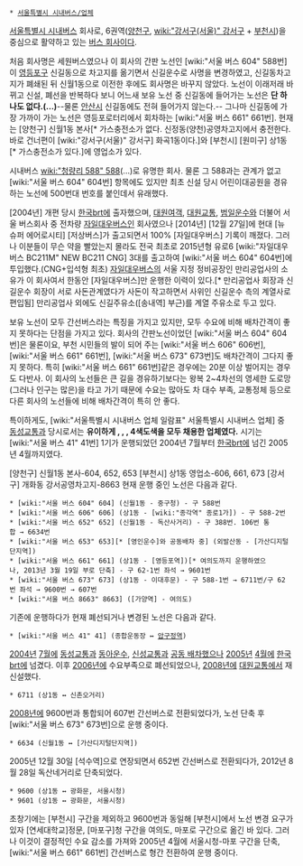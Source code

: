  * [[서울특별시 시내버스/업체]]

[[서울특별시 시내버스]] 회사로, 6권역([[양천구]], [[wiki:"강서구(서울)" 강서구]] + [[부천시]])을 중심으로 활약하고 있는 [[버스 회사]]이다.

처음 회사명은 세원버스였으나 이 회사의 간판 노선인 [wiki:"서울 버스 604" 588번]이 [[영등포구]] 신길동으로 차고지를 옮기면서 신길운수로 사명을 변경하였고, 신길동차고지가 폐쇄된 뒤 신월1동으로 이전한 후에도 회사명은 바꾸지 않았다. 노선이 이래저래 바뀌고 신설, 폐선을 반복하다 보니 어느새 보유 노선 중 신길동에 들어가는 노선은 '''단 하나도 없다.(...)'''--물론 [[안산시]] 신길동에도 전혀 들어가지 않는다.-- 그나마 신길동에 가장 가까이 가는 노선은 영등포로터리에서 회차하는 [wiki:"서울 버스 661" 661번]. 현재는 [양천구] 신월1동 본사[* 가스충전소가 없다. 신정동(양천)공영차고지에서 충전한다. 바로 건너편이 [wiki:"강서구(서울)" 강서구] 화곡1동이다.]와 [부천시] [원미구] 상1동[* 가스충전소가 있다.]에 영업소가 있다.

시내버스 [[wiki:"청량리 588" 588]](...)로 유명한 회사. 물론 그 588과는 관계가 없고 [wiki:"서울 버스 604" 604번] 항목에도 있지만 최초 신설 당시 어린이대공원을 경유하는 노선에 500번대 번호를 붙인데서 유래했다.

[2004년] 개편 당시 [[한국brt]]에 출자했으며, [[대원여객]], [[대원교통]], [[범일운수]]와 더불어 서울 버스회사 중 전차량 [[자일대우버스]]인 회사였으나 [2014년] [12월 27일]에 현대 [뉴 슈퍼 에어로시티] [저상버스]가 출고되면서 100% [자일대우버스] 기록이 깨졌다. 그러나 이분들이 무슨 약을 빨았는지 몰라도 전국 최초로 2015년형 유로6 [wiki:"자일대우버스 BC211M" NEW BC211 CNG] 3대를 출고하여 [wiki:"서울 버스 604" 604번]에 투입했다.(CNG+입석형 최초) [[자일대우버스]]의 서울 지정 정비공장인 만리공업사의 소유가 이 회사여서 한동안 [자일대우버스]만 운행한 이력이 있다.[* 만리공업사 회장과 신길운수 회장이 서로 사돈관계였다가 사돈이 작고하면서 사위인 신길운수 측의 계열사로 편입됨] 만리공업사 외에도 신길주유소([송내역] 부근)를 계열 주유소로 두고 있다.

보유 노선이 모두 간선버스라는 특징을 가지고 있지만, 모두 수요에 비해 배차간격이 좋지 못하다는 단점을 가지고 있다. 회사의 간판노선이었던 [wiki:"서울 버스 604" 604번]은 물론이요, 부천 시민들의 발이 되어 주는 [wiki:"서울 버스 606" 606번], [wiki:"서울 버스 661" 661번], [wiki:"서울 버스 673" 673번]도 배차간격이 그다지 좋지 못하다. 특히 [wiki:"서울 버스 661" 661번]같은 경우에는 20분 이상 벌어지는 경우도 다반사. 이 회사의 노선들은 큰 길을 경유하기보다는 왕복 2~4차선의 영세한 도로망(그러나 인구는 많은)을 타고 가기 때문에 수요는 많아도 차 대수 부족, 교통정체 등으로 다른 회사의 노선들에 비해 배차간격이 특히 안 좋다.

특이하게도, [wiki:"서울특별시 시내버스 업체 일람표" 서울특별시 시내버스 업체] 중 [[동성교통]]과 당시로서는 '''유이하게 {{{#blue 간선}}}, {{{#green 지선}}}, {{{#red 광역}}}, {{{#orange 순환}}} 4색도색을 모두 채용한 업체였다.''' 시기는 [wiki:"서울 버스 41" 41번] 1기가 운행되었던 2004년 7월부터 [[한국brt]]에 넘긴 2005년 4월까지였다.

[양천구] 신월1동 본사-604, 652, 653
[부천시] 상1동 영업소-606, 661, 673
[강서구] 개화동 강서공영차고지-8663
현재 운행 중인 노선은 다음과 같다.

 * [wiki:"서울 버스 604" 604] (신월1동 - 중구청) - 구 588번
 * [wiki:"서울 버스 606" 606] (상1동 - [wiki:"종각역" 종로1가]) - 구 588-2번
 * [wiki:"서울 버스 652" 652] (신월1동 - 독산사거리) - 구 388번. 106번 통합 → 6634번 
 * [wiki:"서울 버스 653" 653][* [영인운수]와 공동배차 중] (외발산동 - [가산디지털단지역])
 * [wiki:"서울 버스 661" 661] (상1동 - [영등포역])[* 여의도까지 운행하였으나, 2013년 3월 19일 부로 단축] - 구 62-1번 좌석 → 9601번
 * [wiki:"서울 버스 673" 673] (상1동 - 이대후문) - 구 588-1번 → 6711번/구 62번 좌석 → 9600번 → 607번 
 * [wiki:"서울 버스 8663" 8663] ([가양역] - 여의도)

기존에 운행하다가 현재 폐선되거나 변경된 노선은 다음과 같다.

 * [wiki:"서울 버스 41" 41] (종합운동장 ↔ [[압구정역]])
[[2004년]] [[7월]]에 [[동성교통]]과 [[동아운수]], [[신성교통]]과 [[공동 배차]]했으나 [[2005년]] [[4월]]에 [[한국brt]]에 넘겼다. 이후 [[2006년]]에 수요부족으로 폐선되었으나, [[2008년]]에 [[대원교통]]에서 재신설했다.
 * 6711 (상1동 ↔ 신촌오거리)
[[2008년]]에 9600번과 통합되어 607번 간선버스로 전환되었다가, 노선 단축 후 [wiki:"서울 버스 673" 673번]으로 운행 중이다.
 * 6634 (신월1동 ↔ [가산디지털단지역])
2005년 12월 30일 [석수역]으로 연장되면서 652번 간선버스로 전환되다가, 2012년 8월 28일 독산네거리로 단축되었다.
 * 9600 (상1동 ↔ 광화문, 서울시청)
 * 9601 (상1동 ↔ 광화문, 서울시청)
초창기에는 [부천시] 구간을 제외하고 9600번과 동일해 [부천시]에서 노선 변경 요구가 있자 [연세대학교]정문, [마포구]청 구간을 여의도, 마포로 구간으로 옮긴 바 있다. 그러나 이것이 결정적인 수요 감소를 가져와 2005년 4월에 서울시청-마포 구간을 단축, [wiki:"서울 버스 661" 661번] 간선버스로 형간 전환하여 운행 중이다.
